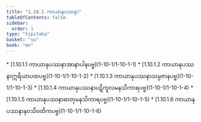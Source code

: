 ```yaml
---
title: "1.10.1 ကာယာနုပဿနာ"
tableOfContents: false
sidebar:
  order: 1
type: "tipitaka"
basket: "su"
book: "mn"
---
```



<DynamicBreadcrumb />



<TableOfContents book="mn" section="1.10.1">
* [1.10.1.1 ကာယာနုပဿနာအာနာပါနပဗ္ဗ](1-10-1/1-10-1-1)
* [1.10.1.2 ကာယာနုပဿနာဣရိယာပထပဗ္ဗ](1-10-1/1-10-1-2)
* [1.10.1.3 ကာယာနုပဿနာသမ္ပဇာနပဗ္ဗ](1-10-1/1-10-1-3)
* [1.10.1.4 ကာယာနုပဿနာပဋိကူလမနသိကာရပဗ္ဗ](1-10-1/1-10-1-4)
* [1.10.1.5 ကာယာနုပဿနာဓာတုမနသိကာရပဗ္ဗ](1-10-1/1-10-1-5)
* [1.10.1.6 ကာယာနုပဿနာနဝသိဝထိကပဗ္ဗ](1-10-1/1-10-1-6)
</TableOfContents>